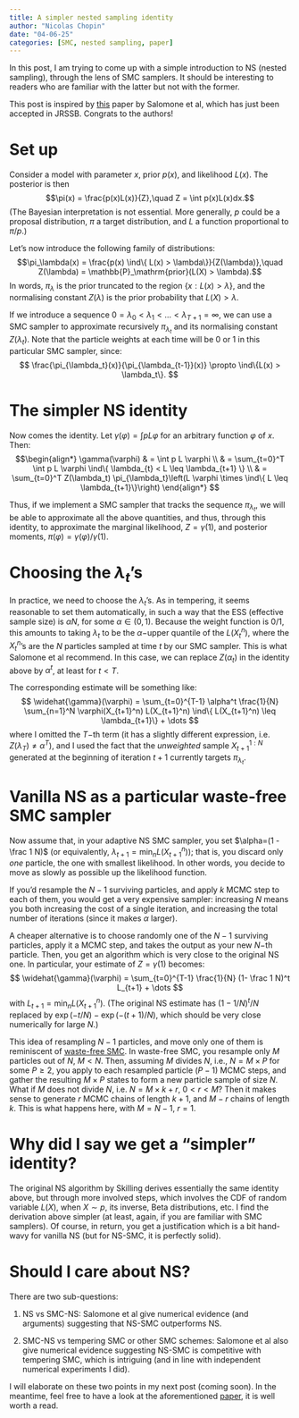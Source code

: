 ```yaml
---
title: A simpler nested sampling identity
author: "Nicolas Chopin"
date: "04-06-25"
categories: [SMC, nested sampling, paper]
---
```


::: {.hidden}
$$
 \newcommand{\ind}{\mathbb{1}}
$$
:::

In this post, I am trying to come up with a simple introduction to NS (nested
sampling), through the lens of SMC samplers. It should be interesting to readers
who are familiar with the latter but not with the former.

This post is inspired by [this](https://arxiv.org/abs/1805.03924) paper by
Salomone et al, which has just been accepted in JRSSB. Congrats to the authors!

# Set up

Consider a model with parameter $x$, prior $p(x)$, and likelihood $L(x)$. The
posterior is then 
$$\pi(x) = \frac{p(x)L(x)}{Z},\quad Z = \int p(x)L(x)dx.$$
(The Bayesian interpretation is not essential. More generally, $p$ could be a
proposal distribution, $\pi$ a target distribution, and $L$ a function
proportional to $\pi/p$.)

Let's now introduce the following family of distributions:
$$\pi_\lambda(x) = \frac{p(x) \ind\{ L(x) > \lambda\}}{Z(\lambda)},\quad
Z(\lambda) = \mathbb{P}_\mathrm{prior}(L(X) > \lambda).$$
In words, $\pi_\lambda$ is the prior truncated to the region 
$\{x: L(x) > \lambda\}$, and the
normalising constant $Z(\lambda)$ is the prior probability that
$L(X)>\lambda$.

If we introduce a sequence $0=\lambda_{0} < \lambda_1 < \dots < \lambda_{T+1} =
\infty$, we can use a SMC sampler to approximate recursively $\pi_{\lambda_t}$
and its normalising constant $Z(\lambda_t)$. Note that the particle weights at
each time will be 0 or 1 in this particular SMC sampler, since:
$$ \frac{\pi_{\lambda_t}(x)}{\pi_{\lambda_{t-1}}(x)} \propto \ind\{L(x) >
\lambda_t\}. 
$$

# The simpler NS identity

Now comes the identity. Let $\gamma(\varphi) = \int p L \varphi$ for an
arbitrary function $\varphi$ of $x$. Then:
$$\begin{align*}
\gamma(\varphi) & = \int p L \varphi \\
    & = \sum_{t=0}^T \int p L \varphi \ind\{ \lambda_{t} < L \leq \lambda_{t+1} \} \\
    & = \sum_{t=0}^T Z(\lambda_t) \pi_{\lambda_t}\left(L \varphi \times \ind\{ L \leq
    \lambda_{t+1}\}\right)
\end{align*}
$$

Thus, if we implement a SMC sampler that tracks the sequence $\pi_{\lambda_t}$,
we will be able to approximate all the above quantities, and thus, through this
identity, to approximate the marginal likelihood, $Z=\gamma(1)$, and posterior
moments, $\pi(\varphi) = \gamma(\varphi) / \gamma(1)$. 

# Choosing the $\lambda_t$'s

In practice, we need to choose the $\lambda_t$'s. As in tempering, it seems
reasonable to set them automatically, in such a way that the ESS (effective
sample size) is $\alpha N$, for some $\alpha\in(0, 1)$. Because the weight
function is $0/1$, this amounts to taking $\lambda_t$ to be the $\alpha-$upper
quantile of the $L(X_t^n)$, where the $X_t^n$'s are the $N$ particles sampled
at time $t$ by our SMC sampler. This is what Salomone et al recommend. 
In this case, we can replace $Z(\alpha_t)$ in the identity above by $\alpha^t$,
at least for $t<T$. 

The corresponding estimate will be something like:
$$
\widehat{\gamma}(\varphi) 
     = \sum_{t=0}^{T-1} \alpha^t \frac{1}{N} \sum_{n=1}^N \varphi(X_{t+1}^n) L(X_{t+1}^n)
    \ind\{ L(X_{t+1}^n) \leq \lambda_{t+1}\} + \dots
$$
where I omitted the $T-$th term (it has a slightly different expression, i.e.
$Z(\lambda_T)\neq \alpha^T$), and I used the fact that 
the *unweighted* sample $X_{t+1}^{1:N}$ generated at the beginning of
iteration $t+1$ currently targets $\pi_{\lambda_t}$. 

# Vanilla NS as a particular waste-free SMC sampler

Now assume that, in your adaptive NS SMC sampler, you set $\alpha=(1 - \frac 1
N)$ (or equivalently, $\lambda_{t+1}=\min_n L(X_{t+1}^n)$); that is, you discard only
*one* particle, the one with smallest likelihood. In other words, you decide to
move as slowly as possible up the likelihood function. 

If you'd resample the $N-1$ surviving particles, and apply $k$ MCMC step to
each of them, you would get a very expensive sampler: increasing $N$ means you
both increasing the cost of a single iteration, and increasing the total number
of iterations (since it makes $\alpha$ larger). 

A cheaper alternative is to choose randomly one of the $N-1$ surviving
particles, apply it a MCMC step, and takes the output as your new $N-$th
particle. Then, you get an algorithm which is very close to the original NS
one. In particular, your estimate of $Z=\gamma(1)$ becomes:
$$
\widehat{\gamma}(\varphi) 
     = \sum_{t=0}^{T-1} \frac{1}{N} (1- \frac 1 N)^t L_{t+1} + \dots
$$
with $L_{t+1} = \min_n L(X_{t+1}^n)$. (The original NS estimate has 
$(1-1/N)^t/N$ replaced by $\exp(-t/N) - \exp(-(t+1)/N)$, which should be very
close numerically for large $N$.)

This idea of resampling $N-1$ particles, and move only one of them is
reminiscent of [waste-free SMC](https://arxiv.org/abs/2011.02328). In
waste-free SMC, you resample only $M$ particles out of $N$, $M<N$. Then,
assuming $M$ divides $N$, i.e., $N=M\times P$ for some $P\geq 2$, you apply to
each resampled particle $(P-1)$ MCMC steps, and gather the resulting $M\times
P$ states to form a new particle sample of size $N$. What if $M$ does not
divide $N$, i.e. $N=M \times k +r$, $0<r<M$? Then it makes sense to generate 
$r$ MCMC chains of length $k+1$, and $M-r$ chains of length $k$. This is what happens
here, with $M=N-1$, $r=1$.


# Why did I say we get a "simpler" identity?

The original NS algorithm by Skilling derives essentially the same identity
above, but through more involved steps, which involves the CDF of random
variable $L(X)$, when $X\sim p$, its inverse, Beta distributions, etc. I find
the derivation above simpler (at least, again, if you are familiar with SMC
samplers). Of course, in return, you get a justification which 
is a bit hand-wavy for vanilla NS (but for NS-SMC, it is perfectly solid). 


# Should I care about NS?

There are two sub-questions:

1. NS vs SMC-NS: Salomone et al give numerical evidence (and
   arguments) suggesting that NS-SMC outperforms NS. 

2. SMC-NS vs tempering SMC or other SMC schemes: Salomone et al also give numerical
   evidence suggesting NS-SMC is competitive with tempering SMC, which is
   intriguing (and in line with independent numerical experiments I did). 

I will elaborate on these two points in my next post (coming soon). In the
meantime, feel free to have a look at the aforementioned
[paper](https://arxiv.org/abs/1805.03924), it is well worth a read. 

